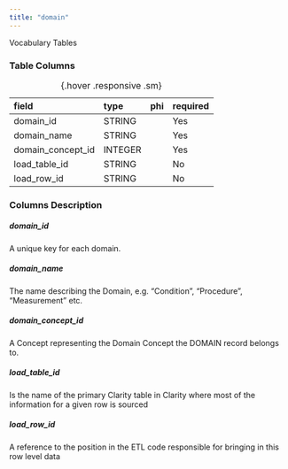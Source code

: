 ```yaml
---
title: "domain"
---
```


Vocabulary Tables

### Table Columns

| field             | type    | phi   | required   |
|:------------------|:--------|:------|:-----------|
| domain_id         | STRING  |       | Yes        |
| domain_name       | STRING  |       | Yes        |
| domain_concept_id | INTEGER |       | Yes        |
| load_table_id     | STRING  |       | No         |
| load_row_id       | STRING  |       | No         |

:  {.hover .responsive .sm}

### Columns Description


##### domain_id

A unique key for each domain.

##### domain_name

The name describing the Domain, e.g. "Condition", "Procedure", "Measurement" etc.

##### domain_concept_id

A Concept representing the Domain Concept the DOMAIN record belongs to.            

##### load_table_id

Is the name of the primary Clarity table in Clarity where most of the information for a given row is sourced

##### load_row_id

A reference to the position in the ETL code responsible for bringing in this row level data
